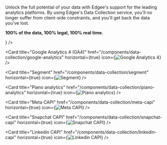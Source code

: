 Unlock the full potential of your data with Edgee's support for the leading analytics platforms.
By using Edgee's Data Collection service, you'll no longer suffer from client-side constraints,
and you'll get back the data you've lost.

**100% of the data, 100% legal, 100% real time.**

<CardGroup cols={2}>
  <Card title="Amplitude" href="/components/data-collection/amplitude" horizontal={true} icon={<img src="https://cdn.edgee.app/img/components/amplitude.svg" alt="Amplitude" />} />

  <Card title="Google Analytics 4 (GA4)" href="/components/data-collection/google-analytics" horizontal={true} icon={<img src="https://cdn.edgee.app/img/components/google_analytics.svg" alt="Google Analytics 4" />} />

  <Card title="Segment" href="/components/data-collection/segment" horizontal={true} icon={<img src="https://cdn.edgee.app/img/components/segment.svg" alt="Segment" />} />

  <Card title="Piano analytics" href="/components/data-collection/piano-analytics" horizontal={true} icon={<img src="https://cdn.edgee.app/img/components/piano_analytics.svg" alt="Piano analytics" />} />

  <Card title="Meta CAPI" href="/components/data-collection/meta-capi" horizontal={true} icon={<img src="https://cdn.edgee.app/img/components/meta_capi.svg" alt="Meta CAPI" />} /> 

  <Card title="Snapchat CAPI" href="/components/data-collection/snapchat-capi" horizontal={true} icon={<img
    className="hidden dark:block"
    src="https://cdn.edgee.app/img/components/snapchat.svg"
    alt="Snapchat CAPI"
  />} />

  <Card title="Linkedin CAPI" href="/components/data-collection/linkedin-capi" horizontal={true} icon={<img src="https://cdn.edgee.app/img/components/linkedin.svg" alt="Linkedin CAPI" />} />
</CardGroup>
